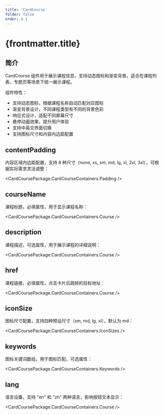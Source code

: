 ```yaml
---
title: 'CardCourse'
folder: false
order: 4.1
---
```



# {frontmatter.title}

## 简介

CardCourse 组件用于展示课程信息，支持动态图标和渐变背景，适合在课程列表、专题页等场景下统一展示课程。

组件特性：

- 支持动态图标，根据课程名称自动匹配对应图标
- 渐变背景设计，不同课程类型有不同的背景色彩
- 响应式设计，适配不同屏幕尺寸
- 悬停动画效果，提升用户体验
- 支持中英文界面切换
- 支持图标尺寸和内容内边距配置

## contentPadding

内容区域内边距配置，支持 8 种尺寸（none, xs, sm, md, lg, xl, 2xl, 3xl），可根据实际需求灵活调整：

<CardCoursePackage.CardCourseContainers.Padding />

## courseName

课程标题，必填属性，用于显示课程名称：

<CardCoursePackage.CardCourseContainers.Course />

## description

课程描述，可选属性，用于展示课程的详细说明：

<CardCoursePackage.CardCourseContainers.Course />

## href

课程链接，必填属性，点击卡片后跳转的目标地址：

<CardCoursePackage.CardCourseContainers.Course />

## iconSize

图标尺寸配置，支持四种预设尺寸（sm, md, lg, xl），默认为 md：

<CardCoursePackage.CardCourseContainers.IconSizes />

## keywords

图标关键词数组，用于图标匹配，可选属性：

<CardCoursePackage.CardCourseContainers.Keywords />

## lang

语言设置，支持 "en" 和 "zh" 两种语言，影响按钮文本显示：

<CardCoursePackage.CardCourseContainers.Course />

